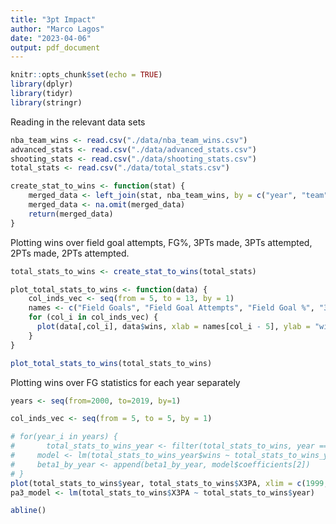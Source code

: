 ```yaml
---
title: "3pt Impact"
author: "Marco Lagos"
date: "2023-04-06"
output: pdf_document
---
```


```r
knitr::opts_chunk$set(echo = TRUE)
library(dplyr)
library(tidyr)
library(stringr)
```

Reading in the relevant data sets
```r
nba_team_wins <- read.csv("./data/nba_team_wins.csv")
advanced_stats <- read.csv("./data/advanced_stats.csv")
shooting_stats <- read.csv("./data/shooting_stats.csv")
total_stats <- read.csv("./data/total_stats.csv")

create_stat_to_wins <- function(stat) {
	merged_data <- left_join(stat, nba_team_wins, by = c("year", "team"))
	merged_data <- na.omit(merged_data)
	return(merged_data)
}
```

Plotting wins over field goal attempts, FG%, 3PTs made, 3PTs attempted, 2PTs
made, 2PTs attempted.
```r
total_stats_to_wins <- create_stat_to_wins(total_stats)

plot_total_stats_to_wins <- function(data) {
	col_inds_vec <- seq(from = 5, to = 13, by = 1)
	names <- c("Field Goals", "Field Goal Attempts", "Field Goal %", "3PT FGs", "3PT FG Attempts", "3PT %", "2PT FGs", "2PT FG Attempts", "2PT %")
	for (col_i in col_inds_vec) {
	  plot(data[,col_i], data$wins, xlab = names[col_i - 5], ylab = "wins")
	}
}

plot_total_stats_to_wins(total_stats_to_wins)
```
Plotting wins over FG statistics for each year separately
```r
years <- seq(from=2000, to=2019, by=1)

col_inds_vec <- seq(from = 5, to = 5, by = 1)

# for(year_i in years) {
#       total_stats_to_wins_year <- filter(total_stats_to_wins, year == year_i)
# 	  model <- lm(total_stats_to_wins_year$wins ~ total_stats_to_wins_year[,9])
# 	  beta1_by_year <- append(beta1_by_year, model$coefficients[2])
# }
plot(total_stats_to_wins$year, total_stats_to_wins$X3PA, xlim = c(1999, 2020))
pa3_model <- lm(total_stats_to_wins$X3PA ~ total_stats_to_wins$year)

abline()
```

